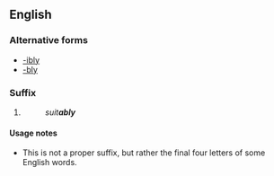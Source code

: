 {{also|ably}}
==English==

===Alternative forms===
* [[-ibly]]
* [[-bly]]

===Suffix===
{{en-suffix|sort=ably}}

# {{non-gloss definition|Used to form [[adverb]]s corresponding to [[adjective]]s that end in [[-able]].}}
#: ''suit'''ably'''''

====Usage notes====
* This is not a proper suffix, but rather the final four letters of some English words.